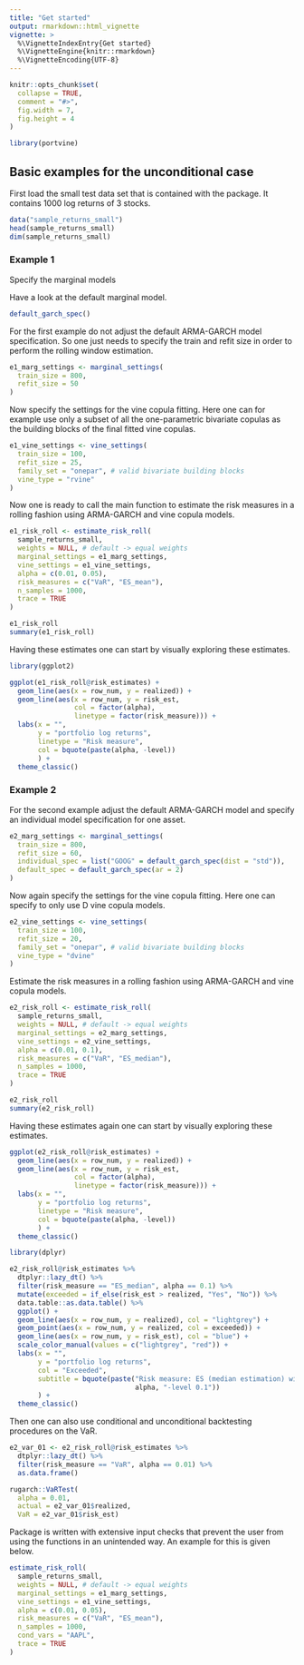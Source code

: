 ```yaml
---
title: "Get started"
output: rmarkdown::html_vignette
vignette: >
  %\VignetteIndexEntry{Get started}
  %\VignetteEngine{knitr::rmarkdown}
  %\VignetteEncoding{UTF-8}
---
```


```r
knitr::opts_chunk$set(
  collapse = TRUE,
  comment = "#>",
  fig.width = 7,
  fig.height = 4
)
```

```r
library(portvine)
```


## Basic examples for the unconditional case

First load the small test data set that is contained with the package. It contains 1000 log returns of 3 stocks.

```r
data("sample_returns_small")
head(sample_returns_small)
dim(sample_returns_small)
```
### Example 1

Specify the marginal models

Have a look at the default marginal model.

```r
default_garch_spec()
```


For the first example do not adjust the default ARMA-GARCH model specification. So one just needs to specify the train and refit size in order to perform the rolling window estimation.

```r
e1_marg_settings <- marginal_settings(
  train_size = 800,
  refit_size = 50
)
```

Now specify the settings for the vine copula fitting. Here one can for example use only a subset of all the one-parametric bivariate copulas as the building blocks of the final fitted vine copulas.

```r
e1_vine_settings <- vine_settings(
  train_size = 100,
  refit_size = 25,
  family_set = "onepar", # valid bivariate building blocks
  vine_type = "rvine"
)
```

Now one is ready to call the main function to estimate the risk measures in a rolling fashion using ARMA-GARCH and vine copula models.

```r
e1_risk_roll <- estimate_risk_roll(
  sample_returns_small,
  weights = NULL, # default -> equal weights
  marginal_settings = e1_marg_settings,
  vine_settings = e1_vine_settings,
  alpha = c(0.01, 0.05),
  risk_measures = c("VaR", "ES_mean"),
  n_samples = 1000,
  trace = TRUE
)
```

```r
e1_risk_roll
summary(e1_risk_roll)
```


Having these estimates one can start by visually exploring these estimates.

```r
library(ggplot2)

ggplot(e1_risk_roll@risk_estimates) +
  geom_line(aes(x = row_num, y = realized)) +
  geom_line(aes(x = row_num, y = risk_est,
                col = factor(alpha),
                linetype = factor(risk_measure))) +
  labs(x = "",
       y = "portfolio log returns",
       linetype = "Risk measure",
       col = bquote(paste(alpha, -level))
       ) +
  theme_classic()
```


### Example 2

For the second example adjust the default ARMA-GARCH model and specify an individual model specification for one asset.

```r
e2_marg_settings <- marginal_settings(
  train_size = 800,
  refit_size = 60,
  individual_spec = list("GOOG" = default_garch_spec(dist = "std")),
  default_spec = default_garch_spec(ar = 2)
)
```

Now again specify the settings for the vine copula fitting. Here one can specify to only use D vine copula models.

```r
e2_vine_settings <- vine_settings(
  train_size = 100,
  refit_size = 20,
  family_set = "onepar", # valid bivariate building blocks
  vine_type = "dvine"
)
```

Estimate the risk measures in a rolling fashion using ARMA-GARCH and vine copula models.

```r
e2_risk_roll <- estimate_risk_roll(
  sample_returns_small,
  weights = NULL, # default -> equal weights
  marginal_settings = e2_marg_settings,
  vine_settings = e2_vine_settings,
  alpha = c(0.01, 0.1),
  risk_measures = c("VaR", "ES_median"),
  n_samples = 1000,
  trace = TRUE
)
```

```r
e2_risk_roll
summary(e2_risk_roll)
```

Having these estimates again one can start by visually exploring these estimates.

```r
ggplot(e2_risk_roll@risk_estimates) +
  geom_line(aes(x = row_num, y = realized)) +
  geom_line(aes(x = row_num, y = risk_est,
                col = factor(alpha),
                linetype = factor(risk_measure))) +
  labs(x = "",
       y = "portfolio log returns",
       linetype = "Risk measure",
       col = bquote(paste(alpha, -level))
       ) +
  theme_classic()
```

```r
library(dplyr)

e2_risk_roll@risk_estimates %>%
  dtplyr::lazy_dt() %>%
  filter(risk_measure == "ES_median", alpha == 0.1) %>%
  mutate(exceeded = if_else(risk_est > realized, "Yes", "No")) %>%
  data.table::as.data.table() %>%
  ggplot() +
  geom_line(aes(x = row_num, y = realized), col = "lightgrey") +
  geom_point(aes(x = row_num, y = realized, col = exceeded)) +
  geom_line(aes(x = row_num, y = risk_est), col = "blue") +
  scale_color_manual(values = c("lightgrey", "red")) +
  labs(x = "",
       y = "portfolio log returns",
       col = "Exceeded",
       subtitle = bquote(paste("Risk measure: ES (median estimation) with ",
                               alpha, "-level 0.1"))
       ) +
  theme_classic()
```
Then one can also use conditional and unconditional backtesting procedures on the VaR.

```r
e2_var_01 <- e2_risk_roll@risk_estimates %>%
  dtplyr::lazy_dt() %>%
  filter(risk_measure == "VaR", alpha == 0.01) %>%
  as.data.frame()

rugarch::VaRTest(
  alpha = 0.01,
  actual = e2_var_01$realized,
  VaR = e2_var_01$risk_est)
```

Package is written with extensive input checks that prevent the user from using the functions in an unintended way. An example for this is given below.

```r
estimate_risk_roll(
  sample_returns_small,
  weights = NULL, # default -> equal weights
  marginal_settings = e1_marg_settings,
  vine_settings = e1_vine_settings,
  alpha = c(0.01, 0.05),
  risk_measures = c("VaR", "ES_mean"),
  n_samples = 1000,
  cond_vars = "AAPL",
  trace = TRUE
)
```

